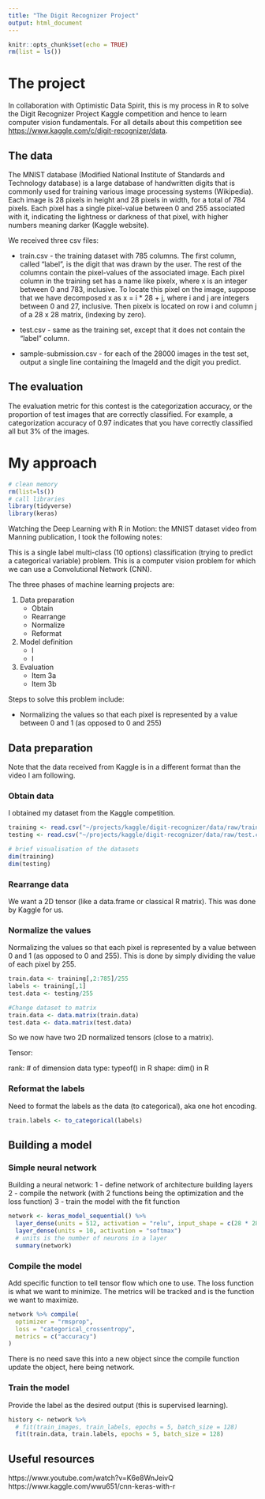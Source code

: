 ```yaml
---
title: "The Digit Recognizer Project"
output: html_document
---
```


```r
knitr::opts_chunk$set(echo = TRUE)
rm(list = ls())
```

# The project

In collaboration with Optimistic Data Spirit, this is my process in R to solve the Digit Recognizer Project Kaggle competition and hence to learn computer vision fundamentals. For all details about this competition see <https://www.kaggle.com/c/digit-recognizer/data>.

## The data

The MNIST database (Modified National Institute of Standards and Technology database) is a large database of handwritten digits that is commonly used for training various image processing systems (Wikipedia). Each image is 28 pixels in height and 28 pixels in width, for a total of 784 pixels. Each pixel has a single pixel-value between 0 and 255 associated with it, indicating the lightness or darkness of that pixel, with higher numbers meaning darker (Kaggle website).

We received three csv files: 

* train.csv - the training dataset with 785 columns. The first column, called "label", is the digit that was drawn by the user. The rest of the columns contain the pixel-values of the associated image. Each pixel column in the training set has a name like pixelx, where x is an integer between 0 and 783, inclusive. To locate this pixel on the image, suppose that we have decomposed x as x = i * 28 + j, where i and j are integers between 0 and 27, inclusive. Then pixelx is located on row i and column j of a 28 x 28 matrix, (indexing by zero).

* test.csv - same as the training set, except that it does not contain the "label" column.

* sample-submission.csv - for each of the 28000 images in the test set, output a single line containing the ImageId and the digit you predict.

## The evaluation

The evaluation metric for this contest is the categorization accuracy, or the proportion of test images that are correctly classified. For example, a categorization accuracy of 0.97 indicates that you have correctly classified all but 3% of the images.

# My approach

```r
# clean memory
rm(list=ls())
# call libraries
library(tidyverse)
library(keras)
```

Watching the Deep Learning with R in Motion: the MNIST dataset video from Manning publication, I took the following notes: 

This is a single label multi-class (10 options) classification (trying to predict a categorical variable) problem. 
This is a computer vision problem for which we can use a Convolutional Network (CNN).

The three phases of machine learning projects are: 

1. Data preparation
    + Obtain
    + Rearrange
    + Normalize
    + Reformat
2. Model definition
    + I
    + I
3. Evaluation
    + Item 3a
    + Item 3b

Steps to solve this problem include:

* Normalizing the values so that each pixel is represented by a value between 0 and 1 (as opposed to 0 and 255)

## Data preparation

Note that the data received from Kaggle is in a different format than the video I am following.

### Obtain data

I obtained my dataset from the Kaggle competition. 

```r
training <- read.csv("~/projects/kaggle/digit-recognizer/data/raw/train.csv")
testing <- read.csv("~/projects/kaggle/digit-recognizer/data/raw/test.csv")

# brief visualisation of the datasets
dim(training)
dim(testing)
```

### Rearrange data

We want a 2D tensor (like a data.frame or classical R matrix). This was done by Kaggle for us.

### Normalize the values

Normalizing the values so that each pixel is represented by a value between 0 and 1 (as opposed to 0 and 255). This is done by simply dividing the value of each pixel by 255.

```r
train.data <- training[,2:785]/255
labels <- training[,1]
test.data <- testing/255

#Change dataset to matrix
train.data <- data.matrix(train.data)
test.data <- data.matrix(test.data)
```

So we now have two 2D normalized tensors (close to a matrix).

Tensor: 

rank: # of dimension
data type: typeof() in R
shape: dim() in R

### Reformat the labels

Need to format the labels as the data (to categorical), aka one hot encoding.
```r
train.labels <- to_categorical(labels)
```

## Building a model

### Simple neural network

Building a neural network:
1 - define network of architecture building layers
2 - compile the network (with 2 functions being the optimization and the loss function)
3 - train the model with the fit function

```r
network <- keras_model_sequential() %>%
  layer_dense(units = 512, activation = "relu", input_shape = c(28 * 28)) %>%
  layer_dense(units = 10, activation = "softmax")
  # units is the number of neurons in a layer
  summary(network)
```

### Compile the model

Add specific function to tell tensor flow which one to use.
The loss function is what we want to minimize.
The metrics will be tracked and is the function we want to maximize.

```r
network %>% compile(
  optimizer = "rmsprop",
  loss = "categorical_crossentropy",
  metrics = c("accuracy")
)
```

There is no need save this into a new object since the compile function update the object, here being network.

### Train the model

Provide the label as the desired output (this is supervised learning).

```r
history <- network %>%
  # fit(train_images, train_labels, epochs = 5, batch_size = 128)
  fit(train.data, train.labels, epochs = 5, batch_size = 128)
```



## Useful resources

https://www.youtube.com/watch?v=K6e8WnJeivQ
https://www.kaggle.com/wwu651/cnn-keras-with-r


